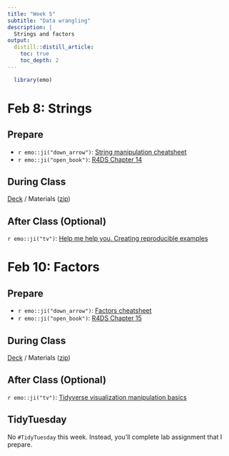 ```yaml
---
title: "Week 5"
subtitle: "Data wrangling"
description: |
  Strings and factors
output:
  distill::distill_article:
    toc: true
    toc_depth: 2
---
```


```r
  library(emo)
```

# Feb 8: Strings

## Prepare

* `r emo::ji("down_arrow")`: [String manipulation cheatsheet](https://raw.githubusercontent.com/rstudio/cheatsheets/main/strings.pdf)
* `r emo::ji("open_book")`: [R4DS Chapter 14](https://r4ds.had.co.nz/strings.html)
  
## During Class

[Deck](https://ericpgreen.github.io/glhlth562/materials/wrangling5/wrangling5_deck.html) / Materials ([zip](https://www.dropbox.com/s/j3xm7iivf4u2glm/wrangling5.zip?dl=1))

## After Class (Optional)

`r emo::ji("tv")`: [Help me help you. Creating reproducible examples](https://www.rstudio.com/resources/webinars/help-me-help-you-creating-reproducible-examples/)

# Feb 10: Factors

## Prepare

* `r emo::ji("down_arrow")`: [Factors cheatsheet](https://raw.githubusercontent.com/rstudio/cheatsheets/main/factors.pdf)
* `r emo::ji("open_book")`: [R4DS Chapter 15](https://r4ds.had.co.nz/factors.html)

## During Class

[Deck](https://ericpgreen.github.io/glhlth562/materials/wrangling6/wrangling6_deck.html) / Materials ([zip](https://www.dropbox.com/s/fr8ret9ms0xmu9p/wrangling6.zip?dl=1))

## After Class (Optional)

`r emo::ji("tv")`: [Tidyverse visualization manipulation basics](https://www.rstudio.com/resources/webinars/tidyverse-visualization-manipulation-basics/)

## TidyTuesday

No `#TidyTuesday` this week. Instead, you'll complete lab assignment that I prepare.

